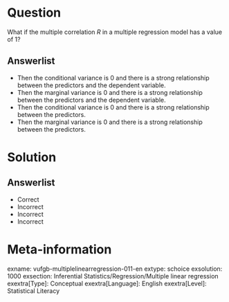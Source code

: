 Question
========
  
What if the multiple correlation *R* in a multiple regression model has a value of 1?

  
Answerlist
----------
* Then the conditional variance is 0 and there is a strong relationship between the predictors and the dependent variable.
* Then the marginal variance is 0 and there is a strong relationship between the predictors and the dependent variable.
* Then the conditional variance is 0 and there is a strong relationship between the predictors.
* Then the marginal variance is 0 and there is a strong relationship between the predictors.

Solution
========

Answerlist
----------
* Correct
* Incorrect
* Incorrect
* Incorrect

Meta-information
================
exname: vufgb-multiplelinearregression-011-en
extype: schoice
exsolution: 1000
exsection: Inferential Statistics/Regression/Multiple linear regression
exextra[Type]: Conceptual
exextra[Language]: English
exextra[Level]: Statistical Literacy

